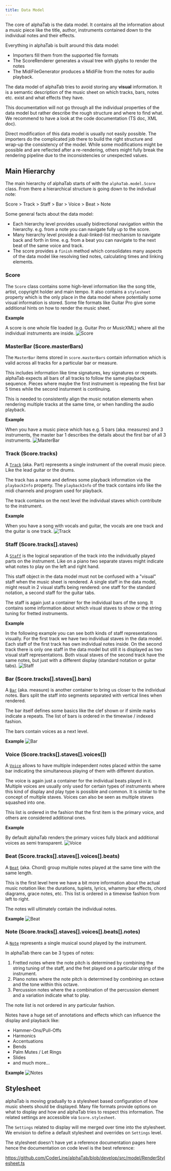 ```yaml
---
title: Data Model
---
```


The core of alphaTab is the data model. It contains all the information about a music piece like the title, author, instruments contained down to the 
individual notes and their effects. 

Everything in alphaTab is built around this data model: 

- Importers fill them from the supported file formats
- The ScoreRenderer generates a visual tree with glyphs to render the notes
- The MidiFileGenerator produces a MidiFile from the notes for audio playback. 

The data model of alphaTab tries to avoid storing any **visual** information. It is a semantic description of the music sheet on which tracks, bars, notes etc. exist 
and what effects they have. 

This documentation will not go through all the individual properties of the data model but rather describe the rough structure and where to find what. 
We recommend to have a look at the code documentation (TS doc, XML doc). 

Direct modification of this data model is usually not easily possible. The importers do the complicated job there to build the right structure and wrap-up 
the consistency of the model. While some modifications might be possible and are reflected after a re-rendering, others might fully break the rendering pipeline 
due to the inconsistencies or unexpected values. 

## Main Hierarchy

The main hierarchy of alphaTab starts of with the `alphaTab.model.Score` class. From there a hierarchical structure is going down to the indivdual note:

Score > Track > Staff > Bar > Voice > Beat > Note

Some general facts about the data model: 

* Each hierarchy level provides usually bidirectional navigation within the hierarchy. e.g. from a note you can navigate fully up to the score. 
* Many hierarchy level provide a dual-linked-list mechanism to navigate back and forth in time. e.g. from a beat you can navigate to the next beat of the same voice and track. 
* The score provides a `finish` method which consolidates many aspects of the data model like resolving tied notes, calculating times and linking elements.

### Score

The `Score` class contains some high-level information like the song title, artist, copyright holder and main tempo.
It also contains a `stylesheet` property which is the only place in the data model where potentially some visual information is stored. 
Some file formats like Guitar Pro give some additional hints on how to render the music sheet. 

**Example**

A score is one whole file loaded (e.g. Guitar Pro or MusicXML) where all the individual instruments are inside. 
![Score](/img/reference/score/score.png)

### MasterBar (Score.masterBars)

The `MasterBar` items stored in `score.masterBars` contain information which is valid across all tracks for a particular bar or measure.

This includes information like time signatures, key signatures or repeats. alphaTab expects all bars of all tracks to follow the same 
playback sequence. Pieces where maybe the first instrument is repeating the first bar 5 times while the second insturment is continuing. 

This is needed to consistently align the music notation elements when rendering multiple tracks at the same time, or when handling the audio playback.

**Example**

When you have a music piece which has e.g. 5 bars (aka. measures) and 3 instruments, the master bar 1 describes the details about the first bar of all 3 instruments. 
![MasterBar](/img/reference/score/masterbar.png)


### Track (Score.tracks)

A [`Track`](https://en.wikipedia.org/wiki/Part_(music)) (aka. Part) represents a single instrument of the overall music piece. Like the lead guitar or the drums. 

The track has a name and defines some playback information via the `playbackInfo` property. 
The `playbackInfo` of the track contains info like the midi channels and program used for playback. 

The track contains on the next level the individual staves which contribute to the instrument. 

**Example**

When you have a song with vocals and guitar, the vocals are one track and the guitar is one track.
![Track](/img/reference/score/track.png)

### Staff (Score.tracks[].staves)

A [`Staff`](https://en.wikipedia.org/wiki/Staff_(music)) is the logical separation of the track into the individually played parts on the instrument. 
Like on a piano two separate staves might indicate what notes to play on the left and right hand. 

This staff object in the data model must not be confused with a "visual" staff when the music sheet is rendered. 
A single staff in the data model, might result in 2 visual staffs being rendered: one staff for the standard notation, a second staff for the guitar tabs. 

The staff is again just a container for the individual bars of the song. It contains some information about which visual staves to show or the string tuning for fretted instruments.

**Example**

In the following example you can see both kinds of staff representations visually. For the first track we have two individual staves in the data model.
Each staff of the first track has own individual notes inside. 
On the second track there is only one staff in the data model but still it is displayed as two visual staff representations. Both visual staves of the second
track have the same notes, but just with a different display (standard notation or guitar tabs).
![Staff](/img/reference/score/staff.png)

### Bar (Score.tracks[].staves[].bars)

A [`Bar`](https://en.wikipedia.org/wiki/Bar_(music)) (aka. measure) is another container to bring us closer to the individual notes.
Bars split the staff into segments separated with vertical lines when rendered. 

The bar itself defines some basics like the clef shown or if simile marks indicate a repeats. The list of bars is ordered in the timewise / indexed fashion.

The bars contain voices as a next level. 

**Example**
![Bar](/img/reference/score/bar.png)


### Voice (Score.tracks[].staves[].voices[])

A [`Voice`](https://en.wikipedia.org/wiki/Voicing_(music)) allows to have multiple independent notes placed within the same bar indicating the simultaneous playing of them with different duration.

The voice is again just a container for the individual beats played in it. Multiple voices are usually only used for certain types of instruments where 
this kind of display and play type is possible and common. It is similar to the concept of multiple staves. Voices can also be seen as multiple staves squashed
into one. 

This list is ordered in the fashion that the first item is the primary voice, and others are considered additional ones.

**Example**

By default alphaTab renders the primary voices fully black and additional voices as semi transparent.
![Voice](/img/reference/score/voices.png)

### Beat (Score.tracks[].staves[].voices[].beats)

A [`Beat`](https://en.wikipedia.org/wiki/Chord_(music)) (aka. Chord) group multiple notes played at the same time with the same length. 

This is the first level here we have a bit more information about the actual music notation like: the durations, tuplets, lyrics, whammy bar effects, chord diagrams, grace notes, etc. 
This list is ordered in a timewise fashion from left to right. 

The notes will ultimately contain the individual notes. 

**Example**
![Beat](/img/reference/score/beats.png)

### Note (Score.tracks[].staves[].voices[].beats[].notes)

A [`Note`](https://en.wikipedia.org/wiki/Note_(music)) represents a single musical sound played by the instrument. 

In alphaTab there can be 3 types of notes: 

1. Fretted notes where the note pitch is determined by combining the string tuning of the staff, and the fret played on a particular string of the instrument. 
2. Piano notes where the note pitch is determined by combining an octave and the tone within this octave. 
3. Percussion notes where the a combination of the percussion element and a variation indicate what to play.

The note list is not ordered in any particular fashion.

Notes have a huge set of annotations and effects which can influence the display and playback like: 

* Hammer-Ons/Pull-Offs
* Harmonics
* Accentuations
* Bends
* Palm Mutes / Let Rings
* Slides
* and much more...

**Example**
![Notes](/img/reference/score/notes.png)


## Stylesheet

alphaTab is moving gradually to a stylesheet based configuration of how music sheets should be displayed. Many file formats provide options on what to display and how and alphaTab tries to respect this information.
The related settings are accessible via `Score.stylesheet`.

The `Settings` related to display will me merged over time into the stylesheet. We envision to define a default stylesheet and overrides on `Settings` level.

The stylesheet doesn't have yet a reference documentation pages here hence the documentation on code level is the best reference:

https://github.com/CoderLine/alphaTab/blob/develop/src/model/RenderStylesheet.ts
